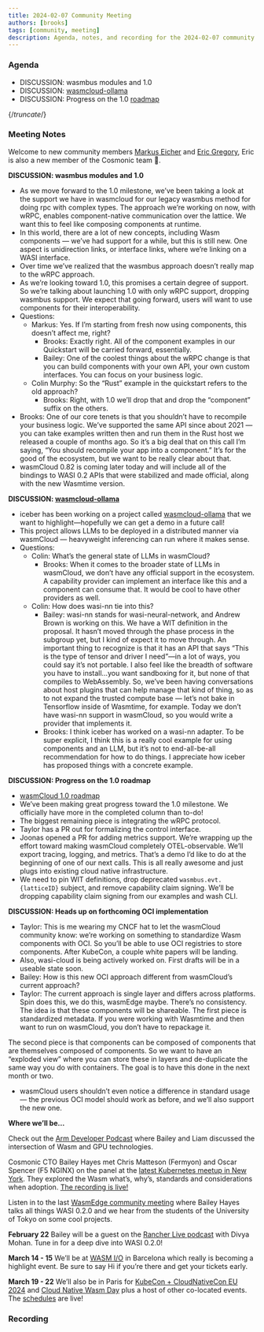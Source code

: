 ```yaml
---
title: 2024-02-07 Community Meeting
authors: [brooks]
tags: [community, meeting]
description: Agenda, notes, and recording for the 2024-02-07 community meeting
---
```



### Agenda

- DISCUSSION: wasmbus modules and 1.0
- DISCUSSION: [wasmcloud-ollama](https://github.com/Iceber/wasmcloud-ollama)
- DISCUSSION: Progress on the 1.0 [roadmap](https://github.com/orgs/wasmCloud/projects/7/views/8)

{/*truncate*/}

### Meeting Notes

Welcome to new community members [Markus Eicher](https://github.com/markuseicher) and [Eric Gregory](https://github.com/ericgregory), Eric is also a new member of the Cosmonic team 🎉.

**DISCUSSION: wasmbus modules and 1.0**

- As we move forward to the 1.0 milestone, we’ve been taking a look at the support we have in wasmcloud for our legacy wasmbus method for doing rpc with complex types. The approach we’re working on now, with wRPC, enables component-native communication over the lattice. We want this to feel like composing components at runtime.
- In this world, there are a lot of new concepts, including Wasm components — we’ve had support for a while, but this is still new. One aspect is unidirection links, or interface links, where we’re linking on a WASI interface.
- Over time we’ve realized that the wasmbus approach doesn’t really map to the wRPC approach.
- As we’re looking toward 1.0, this promises a certain degree of support. So we’re talking about launching 1.0 with only wRPC support, dropping wasmbus support. We expect that going forward, users will want to use components for their interoperability.
- Questions:
  - Markus: Yes. If I’m starting from fresh now using components, this doesn’t affect me, right?
    - Brooks: Exactly right. All of the component examples in our Quickstart will be carried forward, essentially.
    - Bailey: One of the coolest things about the wRPC change is that you can build components with your own API, your own custom interfaces. You can focus on your business logic.
  - Colin Murphy: So the “Rust” example in the quickstart refers to the old approach?
    - Brooks: Right, with 1.0 we’ll drop that and drop the “component” suffix on the others.
- Brooks: One of our core tenets is that you shouldn’t have to recompile your business logic. We’ve supported the same API since about 2021 — you can take examples written then and run them in the Rust host we released a couple of months ago. So it’s a big deal that on this call I’m saying, “You should recompile your app into a component.” It’s for the good of the ecosystem, but we want to be really clear about that.
- wasmCloud 0.82 is coming later today and will include all of the bindings to WASI 0.2 APIs that were stabilized and made official, along with the new Wasmtime version.

**DISCUSSION: [wasmcloud-ollama](https://github.com/Iceber/wasmcloud-ollama)**

- iceber has been working on a project called [wasmcloud-ollama](https://github.com/Iceber/wasmcloud-ollama) that we want to highlight—hopefully we can get a demo in a future call!
- This project allows LLMs to be deployed in a distributed manner via wasmCloud — heavyweight inferencing can run where it makes sense.
- Questions:
  - Colin: What’s the general state of LLMs in wasmCloud?
    - Brooks: When it comes to the broader state of LLMs in wasmCloud, we don’t have any official support in the ecosystem. A capability provider can implement an interface like this and a component can consume that. It would be cool to have other providers as well.
  - Colin: How does wasi-nn tie into this?
    - Bailey: wasi-nn stands for wasi-neural-network, and Andrew Brown is working on this. We have a WIT definition in the proposal. It hasn’t moved through the phase process in the subgroup yet, but I kind of expect it to move through. An important thing to recognize is that it has an API that says “This is the type of tensor and driver I need”—in a lot of ways, you could say it’s not portable. I also feel like the breadth of software you have to install…you want sandboxing for it, but none of that compiles to WebAssembly. So, we’ve been having conversations about host plugins that can help manage that kind of thing, so as to not expand the trusted compute base — let’s not bake in Tensorflow inside of Wasmtime, for example. Today we don’t have wasi-nn support in wasmCloud, so you would write a provider that implements it.
    - Brooks: I think iceber has worked on a wasi-nn adapter. To be super explicit, I think this is a really cool example for using components and an LLM, but it’s not to end-all-be-all recommendation for how to do things. I appreciate how iceber has proposed things with a concrete example.

**DISCUSSION: Progress on the 1.0 roadmap**

- [wasmCloud 1.0 roadmap](https://github.com/orgs/wasmCloud/projects/7/views/8)
- We’ve been making great progress toward the 1.0 milestone. We officially have more in the completed column than to-do!
- The biggest remaining piece is integrating the wRPC protocol.
- Taylor has a PR out for formalizing the control interface.
- Joonas opened a PR for adding metrics support. We’re wrapping up the effort toward making wasmCloud completely OTEL-observable. We’ll export tracing, logging, and metrics. That’s a demo I’d like to do at the beginning of one of our next calls. This is all really awesome and just plugs into existing cloud native infrastructure.
- We need to pin WIT definitions, drop deprecated `wasmbus.evt.{latticeID}` subject, and remove capability claim signing. We’ll be dropping capability claim signing from our examples and wash CLI.

**DISCUSSION: Heads up on forthcoming OCI implementation**

- Taylor: This is me wearing my CNCF hat to let the wasmCloud community know: we’re working on something to standardize Wasm components with OCI. So you’ll be able to use OCI registries to store components. After KubeCon, a couple white papers will be landing.
- Also, wasi-cloud is being actively worked on. First drafts will be in a useable state soon.
- Bailey: How is this new OCI approach different from wasmCloud’s current approach?
- Taylor: The current approach is single layer and differs across platforms. Spin does this, we do this, wasmEdge maybe. There’s no consistency. The idea is that these components will be shareable. The first piece is standardized metadata. If you were working with Wasmtime and then want to run on wasmCloud, you don’t have to repackage it.

The second piece is that components can be composed of components that are themselves composed of components. So we want to have an “exploded view” where you can store these in layers and de-duplicate the same way you do with containers. The goal is to have this done in the next month or two.

- wasmCloud users shouldn’t even notice a difference in standard usage — the previous OCI model should work as before, and we’ll also support the new one.

**Where we’ll be…**

Check out the [Arm Developer Podcast](https://www.youtube.com/watch?v=iDTHXGuqXAI) where Bailey and Liam discussed the intersection of Wasm and GPU technologies.

Cosmonic CTO Bailey Hayes met Chris Matteson (Fermyon) and Oscar Spencer (F5 NGINX) on the panel at the [latest Kubernetes meetup in New York](https://www.meetup.com/new-york-kubernetes-meetup/events/297886914/). They explored the Wasm what’s, why’s, standards and considerations when adoption. [The recording is live!](https://youtu.be/ThcQNR-aVvI)

Listen in to the last [WasmEdge community meeting](https://youtu.be/ttiE7g2Ojuk) where Bailey Hayes talks all things WASI 0.2.0 and we hear from the students of the University of Tokyo on some cool projects.

**February 22** Bailey will be a guest on the [Rancher Live podcast](https://www.youtube.com/watch?v=SPdzvL59tIA) with Divya Mohan. Tune in for a deep dive into WASI 0.2.0!

**March 14 - 15** We’ll be at [WASM I/O](https://2024.wasmio.tech/) in Barcelona which really is becoming a highlight event. Be sure to say Hi if you’re there and get your tickets early.

**March 19 - 22** We’ll also be in Paris for [KubeCon + CloudNativeCon EU 2024](https://events.linuxfoundation.org/kubecon-cloudnativecon-europe/) and [Cloud Native Wasm Day](https://events.linuxfoundation.org/kubecon-cloudnativecon-europe/co-located-events/cloud-native-wasm-day/) plus a host of other co-located events. The [schedules](https://events.linuxfoundation.org/kubecon-cloudnativecon-europe/program/schedule/) are live!

### Recording

<ReactPlayer url='https://www.youtube.com/watch?v=y_7qh4JqJ3M' controls />

